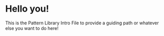 
<Meta title="Library Example/Intro" />

<style>{`
  .box {
    margin: 2rem 0;
    padding: 2rem;
    background: rgba(233,233,233,0.7);
    border-radius: 3px;
  }
`}</style>

# Hello you!

<div class="box">
  This is the Pattern Library Intro File to provide a guiding path or whatever else you want to do here!
</div>

